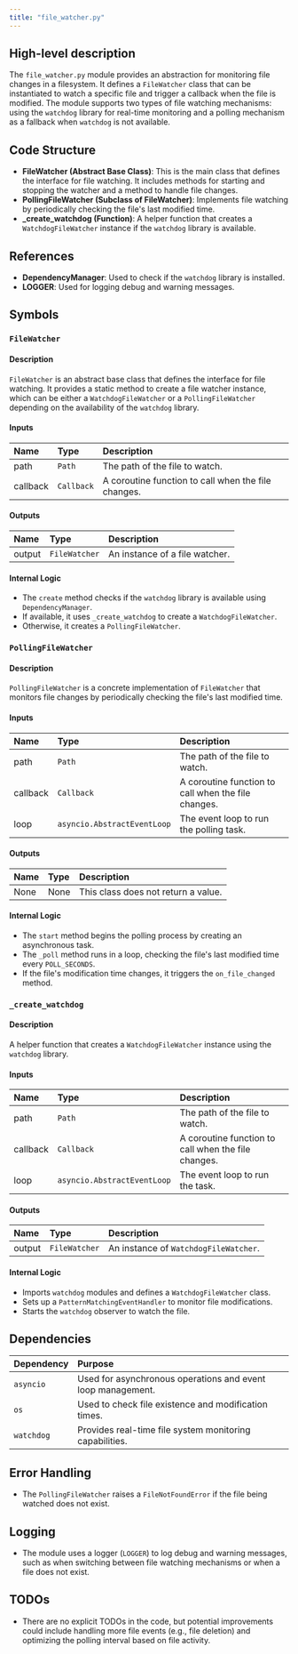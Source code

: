 ```yaml
---
title: "file_watcher.py"
---
```


## High-level description

The `file_watcher.py` module provides an abstraction for monitoring file changes in a filesystem. It defines a `FileWatcher` class that can be instantiated to watch a specific file and trigger a callback when the file is modified. The module supports two types of file watching mechanisms: using the `watchdog` library for real-time monitoring and a polling mechanism as a fallback when `watchdog` is not available.

## Code Structure

- **FileWatcher (Abstract Base Class)**: This is the main class that defines the interface for file watching. It includes methods for starting and stopping the watcher and a method to handle file changes.
- **PollingFileWatcher (Subclass of FileWatcher)**: Implements file watching by periodically checking the file's last modified time.
- **_create_watchdog (Function)**: A helper function that creates a `WatchdogFileWatcher` instance if the `watchdog` library is available.

## References

- **DependencyManager**: Used to check if the `watchdog` library is installed.
- **LOGGER**: Used for logging debug and warning messages.

## Symbols

### `FileWatcher`
#### Description
`FileWatcher` is an abstract base class that defines the interface for file watching. It provides a static method to create a file watcher instance, which can be either a `WatchdogFileWatcher` or a `PollingFileWatcher` depending on the availability of the `watchdog` library.

#### Inputs
| Name | Type | Description |
|:-----|:-----|:------------|
| path | `Path` | The path of the file to watch. |
| callback | `Callback` | A coroutine function to call when the file changes. |

#### Outputs
| Name | Type | Description |
|:-----|:-----|:------------|
| output | `FileWatcher` | An instance of a file watcher. |

#### Internal Logic
- The `create` method checks if the `watchdog` library is available using `DependencyManager`.
- If available, it uses `_create_watchdog` to create a `WatchdogFileWatcher`.
- Otherwise, it creates a `PollingFileWatcher`.

### `PollingFileWatcher`
#### Description
`PollingFileWatcher` is a concrete implementation of `FileWatcher` that monitors file changes by periodically checking the file's last modified time.

#### Inputs
| Name | Type | Description |
|:-----|:-----|:------------|
| path | `Path` | The path of the file to watch. |
| callback | `Callback` | A coroutine function to call when the file changes. |
| loop | `asyncio.AbstractEventLoop` | The event loop to run the polling task. |

#### Outputs
| Name | Type | Description |
|:-----|:-----|:------------|
| None | None | This class does not return a value. |

#### Internal Logic
- The `start` method begins the polling process by creating an asynchronous task.
- The `_poll` method runs in a loop, checking the file's last modified time every `POLL_SECONDS`.
- If the file's modification time changes, it triggers the `on_file_changed` method.

### `_create_watchdog`
#### Description
A helper function that creates a `WatchdogFileWatcher` instance using the `watchdog` library.

#### Inputs
| Name | Type | Description |
|:-----|:-----|:------------|
| path | `Path` | The path of the file to watch. |
| callback | `Callback` | A coroutine function to call when the file changes. |
| loop | `asyncio.AbstractEventLoop` | The event loop to run the task. |

#### Outputs
| Name | Type | Description |
|:-----|:-----|:------------|
| output | `FileWatcher` | An instance of `WatchdogFileWatcher`. |

#### Internal Logic
- Imports `watchdog` modules and defines a `WatchdogFileWatcher` class.
- Sets up a `PatternMatchingEventHandler` to monitor file modifications.
- Starts the `watchdog` observer to watch the file.

## Dependencies

| Dependency | Purpose |
|:-----------|:--------|
| `asyncio` | Used for asynchronous operations and event loop management. |
| `os` | Used to check file existence and modification times. |
| `watchdog` | Provides real-time file system monitoring capabilities. |

## Error Handling

- The `PollingFileWatcher` raises a `FileNotFoundError` if the file being watched does not exist.

## Logging

- The module uses a logger (`LOGGER`) to log debug and warning messages, such as when switching between file watching mechanisms or when a file does not exist.

## TODOs

- There are no explicit TODOs in the code, but potential improvements could include handling more file events (e.g., file deletion) and optimizing the polling interval based on file activity.